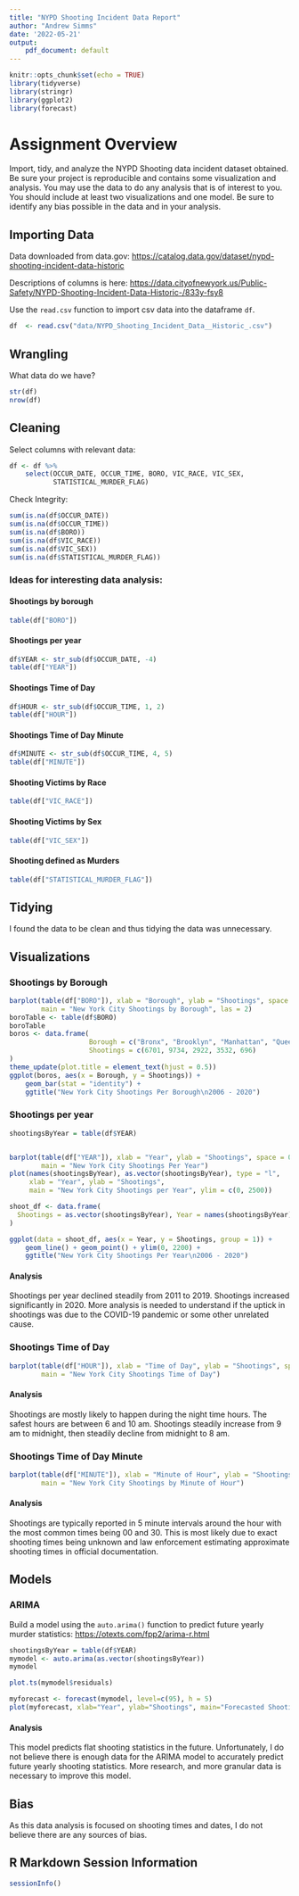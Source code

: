 ```yaml
---
title: "NYPD Shooting Incident Data Report"
author: "Andrew Simms"
date: '2022-05-21'
output:
    pdf_document: default
---
```


```r
knitr::opts_chunk$set(echo = TRUE)
library(tidyverse)
library(stringr)
library(ggplot2)
library(forecast)
```

# Assignment Overview

Import, tidy, and analyze the NYPD Shooting data incident dataset obtained. Be sure your project is reproducible and contains some visualization and analysis. You may use the data to do any analysis that is of interest to you. You should include at least two visualizations and one model. Be sure to identify any bias possible in the data and in your analysis.

## Importing Data

Data downloaded from data.gov: <https://catalog.data.gov/dataset/nypd-shooting-incident-data-historic>

Descriptions of columns is here: <https://data.cityofnewyork.us/Public-Safety/NYPD-Shooting-Incident-Data-Historic-/833y-fsy8>


Use the `read.csv` function to import csv data into the dataframe `df`.

```r
df  <- read.csv("data/NYPD_Shooting_Incident_Data__Historic_.csv")
```


## Wrangling

What data do we have?

```r
str(df)
nrow(df)
```

## Cleaning

Select columns with relevant data:

```r
df <- df %>%
    select(OCCUR_DATE, OCCUR_TIME, BORO, VIC_RACE, VIC_SEX,
           STATISTICAL_MURDER_FLAG)
```

Check Integrity:

```r
sum(is.na(df$OCCUR_DATE))
sum(is.na(df$OCCUR_TIME))
sum(is.na(df$BORO))
sum(is.na(df$VIC_RACE))
sum(is.na(df$VIC_SEX))
sum(is.na(df$STATISTICAL_MURDER_FLAG))
```

### Ideas for interesting data analysis:

#### Shootings by borough

```r
table(df["BORO"])
```

#### Shootings per year

```r
df$YEAR <- str_sub(df$OCCUR_DATE, -4)
table(df["YEAR"])
```

#### Shootings Time of Day

```r
df$HOUR <- str_sub(df$OCCUR_TIME, 1, 2)
table(df["HOUR"])
```

#### Shootings Time of Day Minute

```r
df$MINUTE <- str_sub(df$OCCUR_TIME, 4, 5)
table(df["MINUTE"])
```

#### Shooting Victims by Race

```r
table(df["VIC_RACE"])
```

#### Shooting Victims by Sex

```r
table(df["VIC_SEX"])
```

#### Shooting defined as Murders

```r
table(df["STATISTICAL_MURDER_FLAG"])
```

## Tidying

I found the data to be clean and thus tidying the data was unnecessary.

## Visualizations

### Shootings by Borough

```r
barplot(table(df["BORO"]), xlab = "Borough", ylab = "Shootings", space = 0,
        main = "New York City Shootings by Borough", las = 2)
boroTable <- table(df$BORO)
boroTable
boros <- data.frame(
                    Borough = c("Bronx", "Brooklyn", "Manhattan", "Queens", "Staten Island"),
                    Shootings = c(6701, 9734, 2922, 3532, 696)
)
theme_update(plot.title = element_text(hjust = 0.5))
ggplot(boros, aes(x = Borough, y = Shootings)) +
    geom_bar(stat = "identity") + 
    ggtitle("New York City Shootings Per Borough\n2006 - 2020")

```

### Shootings per year

```r
shootingsByYear = table(df$YEAR)


barplot(table(df["YEAR"]), xlab = "Year", ylab = "Shootings", space = 0,
        main = "New York City Shootings Per Year")
plot(names(shootingsByYear), as.vector(shootingsByYear), type = "l",
     xlab = "Year", ylab = "Shootings",
     main = "New York City Shootings per Year", ylim = c(0, 2500))

shoot_df <- data.frame(
  Shootings = as.vector(shootingsByYear), Year = names(shootingsByYear)
)

ggplot(data = shoot_df, aes(x = Year, y = Shootings, group = 1)) +
    geom_line() + geom_point() + ylim(0, 2200) + 
    ggtitle("New York City Shootings Per Year\n2006 - 2020")
```

#### Analysis

Shootings per year declined steadily from 2011 to 2019. Shootings increased significantly in 2020. More analysis is needed to understand if the uptick in shootings was due to the COVID-19 pandemic or some other unrelated cause.

### Shootings Time of Day

```r
barplot(table(df["HOUR"]), xlab = "Time of Day", ylab = "Shootings", space = 0,
        main = "New York City Shootings Time of Day")
```

#### Analysis

Shootings are mostly likely to happen during the night time hours. The safest hours are between 6 and 10 am. Shootings steadily increase from 9 am to midnight, then steadily decline from midnight to 8 am.

### Shootings Time of Day Minute

```r
barplot(table(df["MINUTE"]), xlab = "Minute of Hour", ylab = "Shootings", space = 0,
        main = "New York City Shootings by Minute of Hour")
```

#### Analysis

Shootings are typically reported in 5 minute intervals around the hour with the most common times being 00 and 30. This is most likely due to exact shooting times being unknown and law enforcement estimating approximate shooting times in official documentation.

## Models

### ARIMA

 Build a model using the `auto.arima()` function to predict future yearly murder statistics: <https://otexts.com/fpp2/arima-r.html>

```r

shootingsByYear = table(df$YEAR)
mymodel <- auto.arima(as.vector(shootingsByYear))
mymodel

plot.ts(mymodel$residuals)

myforecast <- forecast(mymodel, level=c(95), h = 5)
plot(myforecast, xlab="Year", ylab="Shootings", main="Forecasted Shooting Stats using ARIMA")
```

#### Analysis

This model predicts flat shooting statistics in the future. Unfortunately, I do not believe there is enough data for the ARIMA model to accurately predict future yearly shooting statistics. More research, and more granular data is necessary to improve this model.

## Bias

As this data analysis is focused on shooting times and dates, I do not believe there are any sources of bias.

## R Markdown Session Information

```r
sessionInfo()
```
